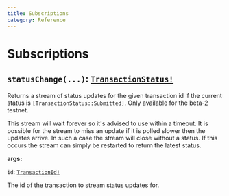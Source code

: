 ```yaml
---
title: Subscriptions
category: Reference
---
```


# Subscriptions

## `statusChange(...)`: <a href="/docs/reference/unions/#transactionstatus">`TransactionStatus!`</a>

Returns a stream of status updates for the given transaction id if the current status is `[TransactionStatus::Submitted]`. Only available for the beta-2 testnet.

This stream will wait forever so it's advised to use within a timeout. It is possible for the stream to miss an update if it is polled slower then the updates arrive. In such a case the stream will close without a status. If this occurs the stream can simply be restarted to return the latest status.

**args:**

`id`: <a href="/docs/reference/scalars/#transactionid">`TransactionId!`</a>

The id of the transaction to stream status updates for.
